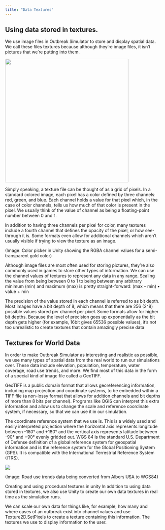 ```yaml
---
title: "Data Textures"
---
```


## Using data stored in textures.
We use image files in Outbreak Simulator to store and display spatial data. We call these files textures because although they’re image files, it isn’t pictures that we’re putting into them.

![](UnityColorPicker.png){.floatright height=400px}

Simply speaking, a texture file can be thought of as a grid of pixels.  In a standard colored image, each pixel has a color defined by three channels: red, green, and blue. Each channel holds a value for that pixel which, in the case of color channels, tells us how much of that color is present in the pixel. We usually think of the value of channel as being a floating-point number between 0 and 1. 

In addition to having three channels per pixel for color, many textures include a fourth channel that defines the opacity of the pixel, or how see-through it is. Some formats even allow for additional channels which aren’t usually visible if trying to view the texture as an image.

(Image: Color picker in Unity showing the RGBA channel values for a semi-transparent gold color)

Although image files are most often used for storing pictures, they’re also commonly used in games to store other types of information. We can use the channel values of textures to represent any data in any range. Scaling the value from being between 0 to 1 to being between any arbitrary minimum (min) and maximum (max) is pretty straight-forward:   (max – min) • value + min

The precision of the value stored in each channel is referred to as bit depth.  Most images have a bit depth of 8, which means that there are 256 (2^8) possible values stored per channel per pixel. Some formats allow for higher bit depths. Because the level of precision goes up exponentially as the bit depth gets higher (for example, 16bit gives 65536 possible values), it’s not too unrealistic to create textures that contain amazingly precise data

## Textures for World Data

In order to make Outbreak Simulator as interesting and realistic as possible, we use many types of spatial data from the real world to run our simulations over. These data include elevation, population, temperature, water coverage, road use trends, and more. We find most of this data in the form of a special kind of image file called a GeoTIFF.  

GeoTIFF is a public domain format that allows georeferencing information, including map projection and coordinate systems, to be embedded within a TIFF file (a non-lossy format that allows for addition channels and bit depths of more than 8 bits per channel). Programs like QGIS can interpret this extra information and allow us to change the scale and reference coordinate system, if necessary, so that we can use it in our simulation.

The coordinate reference system that we use is. This is a widely used and easily interpreted projection where the horizontal axis represents longitude between -180° and +180° and the vertical axis represents latitude between -90° and +90° evenly gridded out. WGS 84 is the standard U.S. Department of Defense definition of a global reference system for geospatial information and is the reference system for the Global Positioning System (GPS). It is compatible with the International Terrestrial Reference System (ITRS).
 
![](USAProjections.png)
 
(Image: Road use trends data being converted from Albers USA to WGS84)
			
Creating and using procedural textures in unity
In addition to using data stored in textures, we also use Unity to create our own data textures in real time as the simulation runs.

We can scale our own data for things like, for example, how many and where cases of an outbreak exist into channel values and use Texture2D.SetPixels to create a texture containing this information.  The textures we use to display information to the user.
